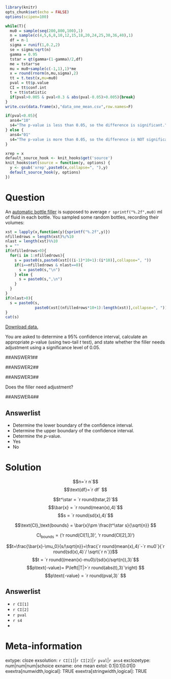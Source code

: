 ```r
library(knitr)
opts_chunk$set(echo = FALSE)
options(scipen=100)

while(T){
  mu0 = sample(seq(200,800,100),1)
  n = sample(c(4,5,6,8,10,12,15,18,20,24,25,30,36,40),1)
  df = n-1
  sigma = runif(1,0.2,2)
  se = sigma/sqrt(n)
  gamma = 0.95
  tstar = qt(gamma+(1-gamma)/2,df)
  me = tstar*se
  mu = mu0+sample(c(-1,1),1)*me
  x = round(rnorm(n,mu,sigma),2)
  tt = t.test(x,mu=mu0)
  pval = tt$p.value
  CI = tt$conf.int
  t = tt$statistic
  if(pval>0.005 & pval<0.3 & abs(pval-0.05)>0.005){break}
}
write.csv(data.frame(x),"data_one_mean.csv",row.names=F)

if(pval<0.05){
  ans4="10"
  s4="The p-value is less than 0.05, so the difference is significant."
} else {
  ans4="01"
  s4="The p-value is more than 0.05, so the difference is NOT significant."
}

xrep = x
default_source_hook <- knit_hooks$get('source')
knit_hooks$set(source = function(y, options) {
  y <- gsub('xrep',paste0(x,collapse=", "),y)
  default_source_hook(y, options)
})
```

Question
========

An [automatic bottle filler](https://en.wikipedia.org/wiki/Filler_(packaging)){target="blank"} is supposed to average `r sprintf("%.2f",mu0)` ml of fluid in each bottle. You sampled some random bottles, recording their volumes:

```r
xst = lapply(x,function(y){sprintf("%.2f",y)})
nfilledrows = length(xst)%/%10
nlast = length(xst)%%10
s = ""
if(nfilledrows>0){
  for(i in 1:nfilledrows){
    s = paste0(s,paste0(xst[((i-1)*10+1):(i*10)],collapse=", "))
    if(i==nfilledrows & nlast==0){
      s = paste0(s,"\n")
    } else {
      s = paste0(s,",\n")
    }
  }
}
if(nlast>0){
  s = paste0(s,
             paste0(xst[(nfilledrows*10+1):length(xst)],collapse=", "))
}
cat(s)
```

[Download data.](data_one_mean.csv){target="blank"}

You are asked to determine a 95% confidence interval, calculate an appropriate $p$-value (using two-tail $t$ test), and state whether the filler needs adjustment using a significance level of 0.05.

##ANSWER1##

##ANSWER2##

##ANSWER3##

Does the filler need adjustment?

##ANSWER4##

Answerlist
--------
* Determine the lower boundary of the confidence interval.
* Determine the upper boundary of the confidence interval.
* Determine the $p$-value.
* Yes
* No


Solution
========

$$n=`r n`$$
$$\text{df}=`r df` $$

$$t^\star = `r round(tstar,2)`$$
$$\bar{x} = `r round(mean(x),4)`$$
$$s = `r round(sd(x),4)`$$


$$\text{CI}_\text{bounds} = \bar{x}\pm \frac{t^\star s}{\sqrt{n}} $$

$$\text{CI}_\text{bounds} = \text{(`r round(CI[1],3)`, `r round(CI[2],3)`)}$$

$$t=\frac{\bar{x}-\mu_0}{s/\sqrt{n}}=\frac{`r round(mean(x),4)`-`r mu0`}{`r round(sd(x),4)`/ \sqrt{`r n`}}$$
$$t = `r round((mean(x)-mu0)/(sd(x)/sqrt(n)),3)`$$
$$p\text{-value}= P\left(|T|>`r round(abs(t),3)`\right) $$
$$p\text{-value} = `r round(pval,3)` $$

Answerlist
--------
* `r CI[1]`
* `r CI[2]`
* `r pval`
* `r s4`
* 


Meta-information
================
extype: cloze
exsolution: `r CI[1]`|`r CI[2]`|`r pval`|`r ans4`
exclozetype: num|num|num|schoice
exname: one mean
extol: 0.1|0.1|0.01|0
exextra[numwidth,logical]: TRUE
exextra[stringwidth,logical]: TRUE
